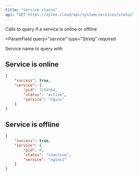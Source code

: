 ```yaml
---
title: "Service status"
api: "GET https://xylex.cloud/api/system/services/status"
---
```


<Card title="Endpoint Description" icon="info" horizontal>
Calls to query if a service is online or offline
</Card>

<ParamField
  query="service"
  type="String"
  required
>
  Service name to query with
</ParamField>


## Service is online
```json
{
    "success": true,
    "service": {
        "pid": 3299164,
        "status": "active",
        "service": "nginx"
    }
}
```

## Service is offline
```json
{
    "success": true,
    "service": {
        "pid": 0,
        "status": "inactive",
        "service": "nginx1"
    }
}
```